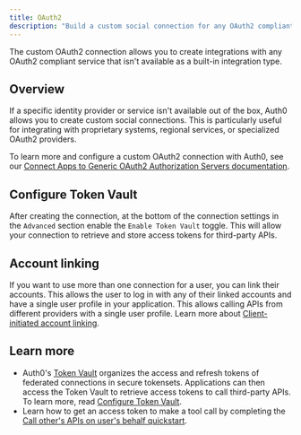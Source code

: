 ```yaml
---
title: OAuth2
description: "Build a custom social connection for any OAuth2 compliant authorization server."
---
```


The custom OAuth2 connection allows you to create integrations with any OAuth2 compliant service that isn't available as a built-in integration type.

## Overview

If a specific identity provider or service isn't available out of the box, Auth0 allows you to create custom social connections. This is particularly useful for integrating with proprietary systems, regional services, or specialized OAuth2 providers.

To learn more and configure a custom OAuth2 connection with Auth0, see our [Connect Apps to Generic OAuth2 Authorization Servers documentation](https://auth0.com/docs/authenticate/identity-providers/social-identity-providers/oauth2).

## Configure Token Vault

After creating the connection, at the bottom of the connection settings in the `Advanced` section enable the `Enable Token Vault` toggle. This will allow your connection to retrieve and store access tokens for third-party APIs.

## Account linking

If you want to use more than one connection for a user, you can link their accounts. This allows the user to log in with any of their linked accounts and have a single user profile in your application. This allows calling APIs from different providers with a single user profile. Learn more about [Client-initiated account linking](/guides/client-initiated-account-linking).

## Learn more

- Auth0's [Token Vault](https://auth0.com/docs/secure/tokens/token-vault) organizes the access and refresh tokens of federated connections in secure tokensets. Applications can then access the Token Vault to retrieve access tokens to call third-party APIs. To learn more, read [Configure Token Vault](https://auth0.com/docs/secure/tokens/token-vault/configure-token-vault).
- Learn how to get an access token to make a tool call by completing the [Call other's APIs on user's behalf quickstart](/get-started/call-others-apis-on-users-behalf).

